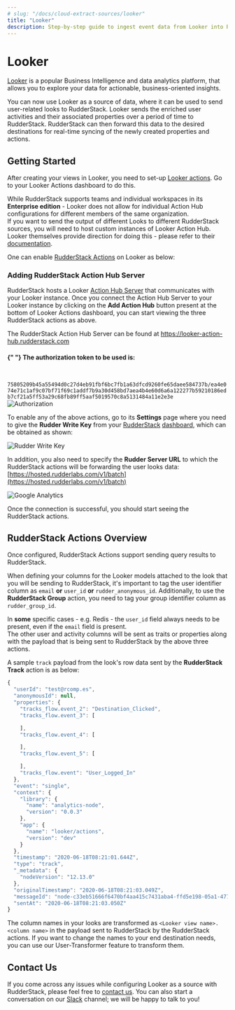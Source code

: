 ```yaml
---
# slug: "/docs/cloud-extract-sources/looker"
title: "Looker"
description: Step-by-step guide to ingest event data from Looker into RudderStack
---
```


# Looker

[Looker](https://looker.com/) is a popular Business Intelligence and data analytics platform, that allows you to explore your data for actionable, business-oriented insights.

You can now use Looker as a source of data, where it can be used to send user-related looks to RudderStack. Looker sends the enriched user activities and their associated properties over a period of time to RudderStack. RudderStack can then forward this data to the desired destinations for real-time syncing of the newly created properties and actions.

## Getting Started

After creating your views in Looker, you need to set-up [Looker actions](https://docs.looker.com/admin-options/platform/actions). Go to your Looker Actions dashboard to do this.

<div class="warningBlock">
While RudderStack supports teams and individual workspaces in its <strong>Enterprise edition</strong> - Looker does not allow for individual Action Hub configurations for different members of the same organization.

</div>

<div class="infoBlock">
If you want to send the output of different Looks to different RudderStack sources, you will need to host custom instances of Looker Action Hub. Looker themselves provide direction for doing this - please refer to their <a href="https://docs.looker.com/sharing-and-publishing/action-hub#setting_up_a_local_action_hub_server">documentation</a>.

</div>

One can enable [RudderStack Actions](https://github.com/rudderlabs/actions) on Looker as below:

### **Adding RudderStack Action Hub Server**

RudderStack hosts a Looker [Action Hub Server](https://docs.looker.com/sharing-and-publishing/action-hub#writing_an_action) that communicates with your Looker instance. Once you connect the Action Hub Server to your Looker instance by clicking on the **Add Action Hub** button present at the bottom of Looker Actions dashboard, you can start viewing the three RudderStack actions as above.

<div class="infoBlock">
The RudderStack Action Hub Server can be found at <a href="https://looker-action-hub.rudderstack.com">https://looker-action-hub.rudderstack.com</a>

</div>

<div class="infoBlock">

<h4>
  {" "}
  <strong>The authorization token to be used is:</strong>
</h4>

<code class="inline-code">
  75805209b45a55494d0c27d4eb91fbf6bc7fb1a63dfcd9260fe65daee584737b/ea4e074e71c1af9c07bf71f69c1addf7b9a30d458bd7aea4b4e60d6a6a122277b59210186edb7cf21a5ff53a29c68fb89ff5aaf5019570c8a5131484a11e2e3e
</code>

</div>

<!-- <img src="../../images/assets/image (28).png" /> <span class="imageTitle" />RudderStack-hosted Action Hub</span>-->

<img src="../../images/assets/image (28).png" alt="Authorization" />

To enable any of the above actions, go to its **Settings** page where you need to give the **Rudder Write Key** from your [RudderStack](https://app.rudderstack.com) [dashboard](https://app.rudderstack.com/), which can be obtained as shown:

<!-- <img src="../../images/assets/screen-shot-2020-12-04-at-11.02.19-am.png" /> <span class="imageTitle">Looker Source Write Key</span> -->

<img
  src="../../images/assets/screen-shot-2020-12-04-at-11.02.19-am.png"
  alt="Rudder Write Key"
/>

In addition, you also need to specify the **Rudder Server URL** to which the RudderStack actions will be forwarding the user looks data: [https://hosted.rudderlabs.com/v1/batch](https://hosted.rudderlabs.com/v1/batch)

<!-- <img src="../../images/assets/image (11).png" /><span class="imageTitle">Configuring the Write Key and the RudderStack Server URL</span> -->

<img src="../../images/assets/image (11).png" alt="Google Analytics" />

Once the connection is successful, you should start seeing the RudderStack actions.

## RudderStack Actions Overview

Once configured, RudderStack Actions support sending query results to RudderStack.

When defining your columns for the Looker models attached to the look that you will be sending to RudderStack, it's important to tag the user identifier column as `email` **or** `user_id` **or** `rudder_anonymous_id`. Additionally, to use the **RudderStack Group** action, you need to tag your group identifier column as `rudder_group_id`.

<div class="infoBlock">
In <strong>some</strong> specific cases - e.g. Redis - the <code class="inline-code">user_id</code> field always needs to be present, even if the <code class="inline-code">email</code> field is present.

</div>

<div class="infoBlock">
The other user and activity columns will be sent as traits or properties along with the payload that is being sent to RudderStack by the above three actions.

</div>

A sample `track` payload from the look's row data sent by the **RudderStack Track** action is as below:

```javascript
{
  "userId": "test@rcomp.es",
  "anonymousId": null,
  "properties": {
    "tracks_flow.event_2": "Destination_Clicked",
    "tracks_flow.event_3": [

    ],
    "tracks_flow.event_4": [

    ],
    "tracks_flow.event_5": [

    ],
    "tracks_flow.event": "User_Logged_In"
  },
  "event": "single",
  "context": {
    "library": {
      "name": "analytics-node",
      "version": "0.0.3"
    },
    "app": {
      "name": "looker/actions",
      "version": "dev"
    }
  },
  "timestamp": "2020-06-18T08:21:01.644Z",
  "type": "track",
  "_metadata": {
    "nodeVersion": "12.13.0"
  },
  "originalTimestamp": "2020-06-18T08:21:03.049Z",
  "messageId": "node-c33eb51666f6470bf4aa415c7431aba4-ffd5e198-05a1-477a-9c2c-85be30749b8b",
  "sentAt": "2020-06-18T08:21:03.050Z"
}
```

<div class="infoBlock">
The column names in your looks are transformed as <code class="inline-code">&lt;Looker view name&gt;.&lt;column name&gt;</code> in the payload sent to RudderStack by the RudderStack actions. If you want to change the names to your end destination needs, you can use our User-Transformer feature to transform them.

</div>

## Contact Us

If you come across any issues while configuring Looker as a source with RudderStack, please feel free to [contact us](mailto:%20docs@rudderstack.com). You can also start a conversation on our [Slack](https://rudderstack.com/join-rudderstack-slack-community) channel; we will be happy to talk to you!
